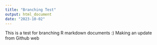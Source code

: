```yaml
---
title: "Branching Test"
output: html_document
date: "2023-10-02"
---
```


This is a test for branching R markdown documents :)
Making an update from Github web
